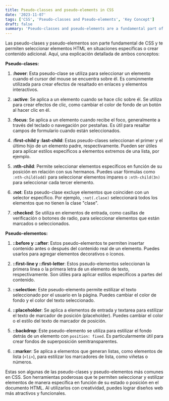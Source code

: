 ```yaml
---
title: Pseudo-classes and pseudo-elements in CSS
date: '2023-11-07'
tags: ['CSS', 'Pseudo-classes and Pseudo-elements', 'Key Concept']
draft: false
summary: 'Pseudo-classes and pseudo-elements are a fundamental part of CSS and allow you to select HTML elements in specific situations or create additional content'
---
```


Las pseudo-clases y pseudo-elementos son parte fundamental de CSS y te permiten seleccionar elementos HTML en situaciones específicas o crear contenido adicional. Aquí, una explicación detallada de ambos conceptos:

**Pseudo-clases:**

1. **:hover**: Esta pseudo-clase se utiliza para seleccionar un elemento cuando el cursor del mouse se encuentra sobre él. Es comúnmente utilizada para crear efectos de resaltado en enlaces y elementos interactivos.

2. **:active**: Se aplica a un elemento cuando se hace clic sobre él. Se utiliza para crear efectos de clic, como cambiar el color de fondo de un botón al hacer clic en él.

3. **:focus**: Se aplica a un elemento cuando recibe el foco, generalmente a través del teclado o navegación por pestañas. Es útil para resaltar campos de formulario cuando están seleccionados.

4. **:first-child y :last-child**: Estas pseudo-clases seleccionan el primer y el último hijo de un elemento padre, respectivamente. Pueden ser útiles para aplicar estilos específicos a elementos extremos de una lista, por ejemplo.

5. **:nth-child**: Permite seleccionar elementos específicos en función de su posición en relación con sus hermanos. Puedes usar fórmulas como `:nth-child(odd)` para seleccionar elementos impares o `:nth-child(3n)` para seleccionar cada tercer elemento.

6. **:not**: Esta pseudo-clase excluye elementos que coinciden con un selector específico. Por ejemplo, `:not(.clase)` seleccionará todos los elementos que no tienen la clase "clase".

7. **:checked**: Se utiliza en elementos de entrada, como casillas de verificación o botones de radio, para seleccionar elementos que están marcados o seleccionados.

**Pseudo-elementos:**

1. **::before y ::after**: Estos pseudo-elementos te permiten insertar contenido antes o después del contenido real de un elemento. Puedes usarlos para agregar elementos decorativos o íconos.

2. **::first-line y ::first-letter**: Estos pseudo-elementos seleccionan la primera línea o la primera letra de un elemento de texto, respectivamente. Son útiles para aplicar estilos específicos a partes del contenido.

3. **::selection**: Este pseudo-elemento permite estilizar el texto seleccionado por el usuario en la página. Puedes cambiar el color de fondo y el color del texto seleccionado.

4. **::placeholder**: Se aplica a elementos de entrada y textarea para estilizar el texto de marcador de posición (placeholder). Puedes cambiar el color o el estilo del texto de marcador de posición.

5. **::backdrop**: Este pseudo-elemento se utiliza para estilizar el fondo detrás de un elemento con `position: fixed`. Es particularmente útil para crear fondos de superposición semitransparentes.

6. **::marker**: Se aplica a elementos que generan listas, como elementos de lista (`<li>`), para estilizar los marcadores de lista, como viñetas o números.

Estas son algunas de las pseudo-clases y pseudo-elementos más comunes en CSS. Son herramientas poderosas que te permiten seleccionar y estilizar elementos de manera específica en función de su estado o posición en el documento HTML. Al utilizarlos con creatividad, puedes lograr diseños web más atractivos y funcionales.